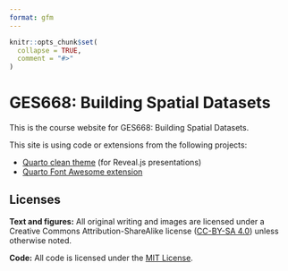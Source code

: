 ```yaml
---
format: gfm
---
```


<!-- README.md is generated from README.Rmd. Please edit that file -->

```r
knitr::opts_chunk$set(
  collapse = TRUE,
  comment = "#>"
)
```

# GES668: Building Spatial Datasets

<!-- badges: start -->

<!-- badges: end -->

This is the course website for GES668: Building Spatial Datasets.

This site is using code or extensions from the following projects:

-   [Quarto clean theme](https://github.com/grantmcdermott/quarto-revealjs-clean) (for Reveal.js presentations)
-   [Quarto Font Awesome extension](https://github.com/quarto-ext/fontawesome)

## Licenses

**Text and figures:** All original writing and images are licensed under a Creative Commons Attribution-ShareAlike license ([CC-BY-SA 4.0](https://creativecommons.org/licenses/by-sa/4.0/)) unless otherwise noted.

**Code:** All code is licensed under the [MIT License](https://github.com/andrewheiss/nonprofitf22.classes.andrewheiss.com/blob/main/LICENSE.md).

